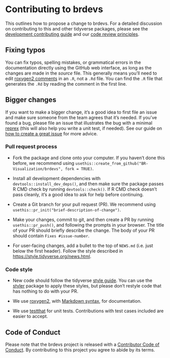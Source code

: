 # Contributing to brdevs

This outlines how to propose a change to brdevs. For a detailed discussion on contributing to this and other tidyverse packages, please see the [development contributing guide](https://rstd.io/tidy-contrib) and our [code review principles](https://code-review.tidyverse.org/).

## Fixing typos

You can fix typos, spelling mistakes, or grammatical errors in the documentation directly using the GitHub web interface, as long as the changes are made in the *source* file. This generally means you'll need to edit [roxygen2 comments](https://roxygen2.r-lib.org/articles/roxygen2.html) in an `.R`, not a `.Rd` file. You can find the `.R` file that generates the `.Rd` by reading the comment in the first line.

## Bigger changes

If you want to make a bigger change, it's a good idea to first file an issue and make sure someone from the team agrees that it’s needed. If you’ve found a bug, please file an issue that illustrates the bug with a minimal [reprex](https://www.tidyverse.org/help/#reprex) (this will also help you write a unit test, if needed). See our guide on [how to create a great issue](https://code-review.tidyverse.org/issues/) for more advice.

### Pull request process

-   Fork the package and clone onto your computer. If you haven't done this before, we recommend using `usethis::create_from_github("BR-Visualization/brdevs", fork = TRUE)`.

-   Install all development dependencies with `devtools::install_dev_deps()`, and then make sure the package passes R CMD check by running `devtools::check()`. If R CMD check doesn't pass cleanly, it's a good idea to ask for help before continuing.

-   Create a Git branch for your pull request (PR). We recommend using `usethis::pr_init("brief-description-of-change")`.

-   Make your changes, commit to git, and then create a PR by running `usethis::pr_push()`, and following the prompts in your browser. The title of your PR should briefly describe the change. The body of your PR should contain `Fixes #issue-number`.

-   For user-facing changes, add a bullet to the top of `NEWS.md` (i.e. just below the first header). Follow the style described in <https://style.tidyverse.org/news.html>.

### Code style

-   New code should follow the tidyverse [style guide](https://style.tidyverse.org). You can use the [styler](https://CRAN.R-project.org/package=styler) package to apply these styles, but please don't restyle code that has nothing to do with your PR.

-   We use [roxygen2](https://cran.r-project.org/package=roxygen2), with [Markdown syntax](https://cran.r-project.org/web/packages/roxygen2/vignettes/rd-formatting.html), for documentation.

-   We use [testthat](https://cran.r-project.org/package=testthat) for unit tests. Contributions with test cases included are easier to accept.

## Code of Conduct

Please note that the brdevs project is released with a [Contributor Code of Conduct](CODE_OF_CONDUCT.md). By contributing to this project you agree to abide by its terms.
